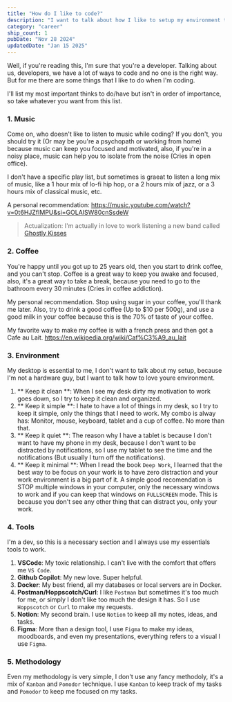 ```yaml
---
title: "How do I like to code?"
description: "I want to talk about how I like to setup my environment to code and how I stay focused coding."
category: "career"
ship_count: 1
pubDate: "Nov 28 2024"
updatedDate: "Jan 15 2025"
---
```


Well, if you're reading this, I'm sure that you're a developer. Talking about us, developers, we have a lot of ways to code and no one is the right way. But for me there are some things that I like to do when I'm coding.

I'll list my most important thinks to do/have but isn't in order of importance, so take whatever you want from this list.

### 1. **Music**

Come on, who doesn't like to listen to music while coding? If you don't, you should try it (Or may be you're a psychopath or working from home) because music can keep you focused and motivated, also, if you're in a noisy place, music can help you to isolate from the noise (Cries in open office).

I don't have a specific play list, but sometimes is graeat to listen a long mix of music, like a 1 hour mix of lo-fi hip hop, or a 2 hours mix of jazz, or a 3 hours mix of classical music, etc.

A personal recommendation: https://music.youtube.com/watch?v=0t6HJZfIMPU&si=GOLAISW80cnSsdeW

> Actualization: I'm actually in love to work listening a new band called [Ghostly Kisses](https://music.youtube.com/channel/UCZdcdkgw9Jnt8ZlfUXUyyFw)

### 2. **Coffee**

You're happy until you got up to 25 years old, then you start to drink coffee, and you can't stop. Coffee is a great way to keep you awake and focused, also, it's a great way to take a break, because you need to go to the bathroom every 30 minutes (Cries in coffee addiction).

My personal recommendation. Stop using sugar in your coffee, you'll thank me later. Also, try to drink a good coffee (Up to $10 per 500g), and use a good milk in your coffee because this is the 70% of taste of your coffee.

My favorite way to make my coffee is with a french press and then got a Cafe au Lait. https://en.wikipedia.org/wiki/Caf%C3%A9_au_lait

### 3. **Environment**

My desktop is essential to me, I don't want to talk about my setup, because I'm not a hardware guy, but I want to talk how to love youre environment.

1. ** Keep it clean **: When I see my desk dirty my motivation to work goes down, so I try to keep it clean and organized.
2. ** Keep it simple **: I hate to have a lot of things in my desk, so I try to keep it simple, only the things that I need to work. My combo is alway has: Monitor, mouse, keyboard, tablet and a cup of coffee. No more than that.
3. ** Keep it quiet **: The reason why I have a tablet is because I don't want to have my phone in my desk, because I don't want to be distracted by notifications, so I use my tablet to see the time and the notifications (But usually I turn off the notifications).
4. ** Keep it minimal **: When I read the book `Deep Work`, I learned that the best way to be focus on your work is to have zero distraction and your work environment is a big part of it. A simple good recomendation is STOP multiple windows in your computer, only the necessary windows to work and if you can keep that windows on `FULLSCREEN` mode. This is because you don't see any other thing that can distract you, only your work.

### 4. **Tools**

I'm a dev, so this is a necessary section and I always use my essentials tools to work.

1. **VSCode**: My toxic relationship. I can't live with the comfort that offers me `VS Code`.
2. **Github Copilot**: My new love. Super helpful.
3. **Docker**: My best friend, all my databases or local servers are in Docker.
4. **Postman/Hoppscotch/Curl**: I like `Postman` but sometimes it's too much for me, or simply I don't like too much the design it has. So I use `Hoppscotch` or `Curl` to make my requests.
5. **Notion**: My second brain. I use `Notion` to keep all my notes, ideas, and tasks.
6. **Figma**: More than a design tool, I use `Figma` to make my ideas, moodboards, and even my presentations, everything refers to a visual I use `Figma`.

### 5. **Methodology**

Even my methodology is very simple, I don't use any fancy methodoly, it's a mix of `Kanban` and `Pomodor` technique. I use `Kanban` to keep track of my tasks and `Pomodor` to keep me focused on my tasks.
